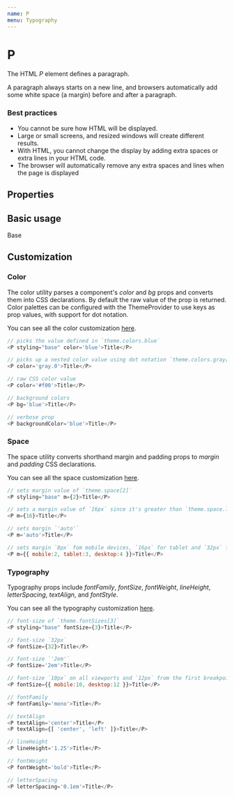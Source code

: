 ```yaml
---
name: P
menu: Typography
---
```



# P

The HTML _P_ element defines a paragraph.

A paragraph always starts on a new line, and browsers automatically add some white space (a margin) before and after a paragraph.

### Best practices

-   You cannot be sure how HTML will be displayed.
-   Large or small screens, and resized windows will create different results.
-   With HTML, you cannot change the display by adding extra spaces or extra lines in your HTML code.
-   The browser will automatically remove any extra spaces and lines when the page is displayed

## Properties

<Props of={P} />

## Basic usage

<Playground>
    <ThemeProvider theme={{ ...theme.default }}>
        <P styling="base">Base</P>
    </ThemeProvider>
</Playground>

## Customization

### Color

The color utility parses a component's _color_ and _bg_ props and converts them into CSS declarations. By default the raw value of the prop is returned. Color palettes can be configured with the ThemeProvider to use keys as prop values, with support for dot notation.

You can see all the color customization [here](https://styled-system.com/api/#color).

```javascript
// picks the value defined in `theme.colors.blue`
<P styling="base" color='blue'>Title</P>

// picks up a nested color value using dot notation `theme.colors.gray[0]`
<P color='gray.0'>Title</P>

// raw CSS color value
<P color='#f00'>Title</P>

// background colors
<P bg='blue'>Title</P>

// verbose prop
<P backgroundColor='blue'>Title</P>
```

### Space

The space utility converts shorthand margin and padding props to _margin_ and _padding_ CSS declarations.

You can see all the space customization [here](https://styled-system.com/api#space).

```javascript
// sets margin value of `theme.space[2]`
<P styling="base" m={2}>Title</P>

// sets a margin value of `16px` since it's greater than `theme.space.length`
<P m={16}>Title</P>

// sets margin `'auto'`
<P m='auto'>Title</P>

// sets margin `8px` fom mobile devices, `16px` for tablet and `32px` for desktop from the first breakpoint and up
<P m={{ mobile:2, tablet:3, desktop:4 }}>Title</P>
```

### Typography

Typography props include _fontFamily_, _fontSize_, _fontWeight_, _lineHeight_, _letterSpacing_, _textAlign_, and _fontStyle_.

You can see all the typography customization [here](https://styled-system.com/api/#typography).

```javascript
// font-size of `theme.fontSizes[3]`
<P styling="base" fontSize={3}>Title</P>

// font-size `32px`
<P fontSize={32}>Title</P>

// font-size `'2em'`
<P fontSize='2em'>Title</P>

// font-size `10px` on all viewports and `12px` from the first breakpoint and up
<P fontSize={{ mobile:10, desktop:12 }}>Title</P>

// fontFamily
<P fontFamily='mono'>Title</P>

// textAlign
<P textAlign='center'>Title</P>
<P textAlign={[ 'center', 'left' ]}>Title</P>

// lineHeight
<P lineHeight='1.25'>Title</P>

// fontWeight
<P fontWeight='bold'>Title</P>

// letterSpacing
<P letterSpacing='0.1em'>Title</P>
```
